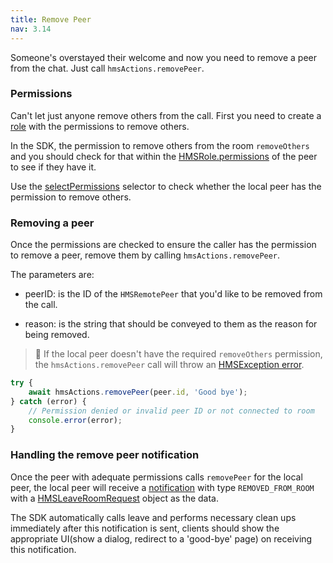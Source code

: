 ```yaml
---
title: Remove Peer
nav: 3.14
---
```


Someone's overstayed their welcome and now you need to remove a peer from the chat. Just call `hmsActions.removePeer`.

### Permissions

Can't let just anyone remove others from the call. First you need to create a [role](../foundation/templates-and-roles) with the permissions to remove others.

In the SDK, the permission to remove others from the room `removeOthers` and you should check for that within the [HMSRole.permissions](../../../api-reference/javascript/v2/interfaces/HMSRole#permissions) of the peer to see if they have it.

Use the [selectPermissions](../../../api-reference/javascript/v2/home/content#select-permissions) selector to check whether the local peer has the permission to remove others.

### Removing a peer

Once the permissions are checked to ensure the caller has the permission to remove a peer, remove them by calling `hmsActions.removePeer`.

The parameters are:

-   peerID: is the ID of the `HMSRemotePeer` that you'd like to be removed from the call.

-   reason: is the string that should be conveyed to them as the reason for being removed.

> 🚧 If the local peer doesn't have the required `removeOthers` permission, the `hmsActions.removePeer` call will throw an [HMSException error](error-handling).

```js
try {
    await hmsActions.removePeer(peer.id, 'Good bye');
} catch (error) {
    // Permission denied or invalid peer ID or not connected to room
    console.error(error);
}
```

### Handling the remove peer notification

Once the peer with adequate permissions calls `removePeer` for the local peer, the local peer will receive a [notification](notifications) with type `REMOVED_FROM_ROOM` with a [HMSLeaveRoomRequest](../../../api-reference/javascript/v2/interfaces/HMSLeaveRoomRequest) object as the data.

The SDK automatically calls leave and performs necessary clean ups immediately after this notification is sent, clients should show the appropriate UI(show a dialog, redirect to a 'good-bye' page) on receiving this notification.

